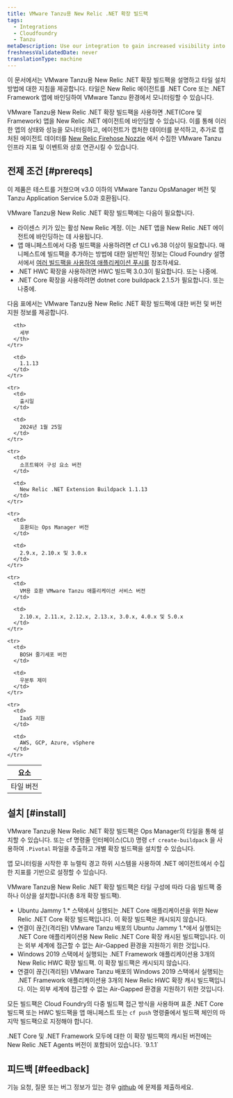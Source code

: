 ```yaml
---
title: VMware Tanzu용 New Relic .NET 확장 빌드팩
tags:
  - Integrations
  - Cloudfoundry
  - Tanzu
metaDescription: Use our integration to gain increased visibility into the performance of your VMware Tanzu environment.
freshnessValidatedDate: never
translationType: machine
---
```


이 문서에서는 VMware Tanzu용 New Relic .NET 확장 빌드팩을 설명하고 타일 설치 방법에 대한 지침을 제공합니다. 타일은 New Relic 에이전트를 .NET Core 또는 .NET Framework 앱에 바인딩하여 VMware Tanzu 환경에서 모니터링할 수 있습니다.

VMware Tanzu용 New Relic .NET 확장 빌드팩을 사용하면 .NET(Core 및 Framework) 앱을 New Relic .NET 에이전트에 바인딩할 수 있습니다. 이를 통해 이러한 앱의 상태와 성능을 모니터링하고, 에이전트가 캡처한 데이터를 분석하고, 추가로 캡처된 에이전트 데이터를 [New Relic Firehose Nozzle](https://network.pivotal.io/products/nr-firehose-nozzle/) 에서 수집한 VMware Tanzu 인프라 지표 및 이벤트와 상호 연관시킬 수 있습니다.

## 전제 조건 [#prereqs]

이 제품은 테스트를 거쳤으며 v3.0 이하의 VMware Tanzu OpsManager 버전 및 Tanzu Application Service 5.0과 호환됩니다.

VMware Tanzu용 New Relic .NET 확장 빌드팩에는 다음이 필요합니다.

* 라이센스 키가 있는 활성 New Relic 계정. 이는 .NET 앱을 New Relic .NET 에이전트에 바인딩하는 데 사용됩니다.
* 앱 매니페스트에서 다중 빌드팩을 사용하려면 cf CLI v6.38 이상이 필요합니다. 매니페스트에 빌드팩을 추가하는 방법에 대한 일반적인 정보는 Cloud Foundry 설명서에서 [여러 빌드팩을 사용하여 애플리케이션 푸시를](https://docs.pivotal.io/application-service/buildpacks/use-multiple-buildpacks.html) 참조하세요.
* .NET HWC 확장을 사용하려면 HWC 빌드팩 3.0.3이 필요합니다. 또는 나중에.
* .NET Core 확장을 사용하려면 dotnet core buildpack 2.1.5가 필요합니다. 또는 나중에.

다음 표에서는 VMware Tanzu용 New Relic .NET 확장 빌드팩에 대한 버전 및 버전 지원 정보를 제공합니다.

<table>
  <thead>
    <tr>
      <th>
        요소
      </th>

      <th>
        세부
      </th>
    </tr>
  </thead>

  <tbody>
    <tr>
      <td>
        타일 버전
      </td>

      <td>
        1.1.13
      </td>
    </tr>

    <tr>
      <td>
        출시일
      </td>

      <td>
        2024년 1월 25일
      </td>
    </tr>

    <tr>
      <td>
        소프트웨어 구성 요소 버전
      </td>

      <td>
        New Relic .NET Extension Buildpack 1.1.13
      </td>
    </tr>

    <tr>
      <td>
        호환되는 Ops Manager 버전
      </td>

      <td>
        2.9.x, 2.10.x 및 3.0.x
      </td>
    </tr>

    <tr>
      <td>
        VM용 호환 VMware Tanzu 애플리케이션 서비스 버전
      </td>

      <td>
        2.10.x, 2.11.x, 2.12.x, 2.13.x, 3.0.x, 4.0.x 및 5.0.x
      </td>
    </tr>

    <tr>
      <td>
        BOSH 줄기세포 버전
      </td>

      <td>
        우분투 제미
      </td>
    </tr>

    <tr>
      <td>
        IaaS 지원
      </td>

      <td>
        AWS, GCP, Azure, vSphere
      </td>
    </tr>
  </tbody>
</table>

## 설치 [#install]

VMware Tanzu용 New Relic .NET 확장 빌드팩은 Ops Manager의 타일을 통해 설치할 수 있습니다. 또는 cf 명령줄 인터페이스(CLI) 명령 `cf create-buildpack` 을 사용하여 `.Pivotal` 파일을 추출하고 개별 확장 빌드팩을 설치할 수 있습니다.

앱 모니터링을 시작한 후 뉴렐릭 경고 하위 시스템을 사용하여 .NET 에이전트에서 수집한 지표를 기반으로 <InlinePopover type="alerts"/>설정할 수 있습니다.

VMware Tanzu용 New Relic .NET 확장 빌드팩은 타일 구성에 따라 다음 빌드팩 중 하나 이상을 설치합니다(총 8개 확장 빌드팩).

* Ubuntu Jammy 1.\* 스택에서 실행되는 .NET Core 애플리케이션을 위한 New Relic .NET Core 확장 빌드팩입니다. 이 확장 빌드팩은 캐시되지 않습니다.
* 연결이 끊긴(격리된) VMware Tanzu 배포의 Ubuntu Jammy 1.\*에서 실행되는 .NET Core 애플리케이션용 New Relic .NET Core 확장 캐시된 빌드팩입니다. 이는 외부 세계에 접근할 수 없는 Air-Gapped 환경을 지원하기 위한 것입니다.
* Windows 2019 스택에서 실행되는 .NET Framework 애플리케이션용 3개의 New Relic HWC 확장 빌드팩. 이 확장 빌드팩은 캐시되지 않습니다.
* 연결이 끊긴(격리된) VMware Tanzu 배포의 Windows 2019 스택에서 실행되는 .NET Framework 애플리케이션용 3개의 New Relic HWC 확장 캐시 빌드팩입니다. 이는 외부 세계에 접근할 수 없는 Air-Gapped 환경을 지원하기 위한 것입니다.

모든 빌드팩은 Cloud Foundry의 다중 빌드팩 접근 방식을 사용하며 표준 .NET Core 빌드팩 또는 HWC 빌드팩을 앱 매니페스트 또는 `cf push` 명령줄에서 빌드팩 체인의 마지막 빌드팩으로 지정해야 합니다.

<Callout variant="important">
  .NET Core 및 .NET Framework 모두에 대한 이 확장 빌드팩의 캐시된 버전에는 New Relic .NET Agents 버전이 포함되어 있습니다. `9.1.1`
</Callout>

## 피드백 [#feedback]

기능 요청, 질문 또는 버그 정보가 있는 경우 [github](https://github.com/newrelic/newrelic-dotnet-buildpack-tile/issues) 에 문제를 제출하세요.

